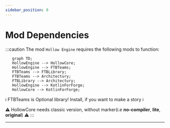 ```yaml
---
sidebar_position: 0
---
```


# Mod Dependencies

:::caution The mod `Hollow Engine` requires the following mods to function:
```memraid 
   graph TD;
   HollowEngine --> HollowCore;
   HollowEngine --> FTBTeams;
   FTBTeams --> FTBLibrary;
   FTBTeams --> Architectury;
   FTBLibrary --> Architectury;
   HollowEngine --> KotlinForForge;
   HollowCore --> KotlinForForge;
```
ℹ️ FTBTeams is Optional library! Install, if you want to make a story ℹ️

⚠️ HollowCore needs classic version, without marker(i.e **no-compiler**, **lite**, **original**) ⚠️
:::

---
